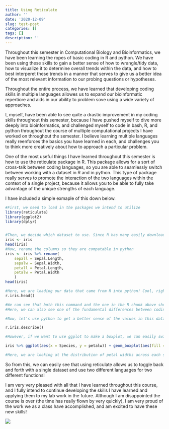 ```yaml
---
title: Using Reticulate
author: ''
date: '2020-12-09'
slug: test-post
categories: []
tags: []
description: ''
---
```

Throughout this semester in Computational Biology and Bioinformatics, we have been learning the ropes of basic coding in R and python. We have been using these skills to gain a better sense of how to wrangle/tidy data, how to visualize it to determine overall trends within the data, and how to best interperet these trends in a manner that serves to give us a better idea of the most relevant information to our probing questions or hypotheses. 

Throughout the entire process, we have learned that developing coding skills in multiple languages allowes us to expand our bioinformatic repertiore and aids in our ability to problem sove using a wide variety of approaches. 

I, myself, have been able to see quite a drastic improvement in my coding skills throughout this semester, because I have pushed myself to dive more deeply into bioinformatics, and challenged myself to code in bash, R, and python throughout the course of multiple computational projects I have worked on throughout the semester. I believe learning multiple languages really reenforces the basics you have learned in each, and challenges you to think more creatively about how to approach a particular problem. 

One of the most useful things I have learned throughout this semester is how to use the reticulate package in R. This package allows for a sort of cross-talk between coding languages, so you are able to seamlessly switch between working with a dataset in R and in python. This type of package really serves to promote the interaction of the two languages within the context of a single project, because it allows you to be able to fully take advantage of the unique strengths of each language. 

I have included a simple exmaple of this down below. 

```R
#First, we need to load in the packages we intend to utilize
library(reticulate)
library(ggplot2)
library(dplyr)


#Then, we decide which dataset to use. Since R has many easily downloadable and publically available datasets, let's choose one of those. 
iris <- iris
head(iris)
#Now, rename the columns so they are compatable in python
iris <- iris %>% rename(
    sepall = Sepal.Length,
    sepalw = Sepal.Width, 
    petall = Petal.Length, 
    petalw = Petal.Width
    )
head(iris)
```


```python
#Here, we are loading our data that came from R into python! Cool, right?? 
r.iris.head()
```

```python
#We can see that both this command and the one in the R chunk above show us the first six observations of this dataset. 
#Here, we can also see one of the fundamental differences between coding in R and in python: the value it indexes on. In the R command, we can see that the first observaiton is labeled "1", but in the python command, it is labeled as "0"

#Now, let's use python to get a better sense of the values in this dataset. 

r.iris.describe()

```

```R
#However, if we want to use ggplot to make a boxplot, we can easily switch back to using R isntead of python. 

iris %>% ggplot(aes(x = Species, y = petalw)) + geom_boxplot(aes(fill = Species))

#Here, we are looking at the distribution of petal widths across each species. 

```

So from this, we can easily see that using reticulate allows us to toggle back and forth with a single dataset and use two different languages for two different functions!


I am very very pleased with all that I have learned throughout this course, and I fully intend to continue developing the skills I have learned and applying them to my lab work in the future. Although I am disappointed the course is over (the time has really flown by very quickly), I am very proud of the work we as a class have accomplished, and am excited to have these new skills! 

![](https://media.giphy.com/media/8UGGp7rQvfhe63HrFq/giphy.gif)